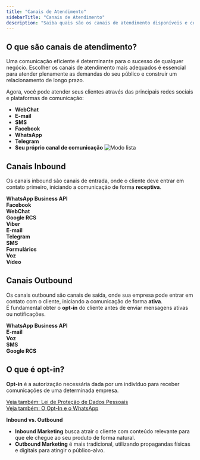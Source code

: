```yaml
---
title: "Canais de Atendimento"
sidebarTitle: "Canais de Atendimento"
description: "Saiba quais são os canais de atendimento disponíveis e como utilizá-los de forma eficiente para melhorar a comunicação com seus clientes."
---
```


## O que são canais de atendimento?

Uma comunicação eficiente é determinante para o sucesso de qualquer negócio. Escolher os canais de atendimento mais adequados é essencial para atender plenamente as demandas do seu público e construir um relacionamento de longo prazo.

Agora, você pode atender seus clientes através das principais redes sociais e plataformas de comunicação:

- **WebChat**
- **E-mail**
- **SMS**
- **Facebook**
- **WhatsApp**
- **Telegram**
- **Seu próprio canal de comunicação**
![Modo lista](https://robbublob.blob.core.windows.net/docs/canais.png)

## Canais Inbound

Os canais inbound são canais de entrada, onde o cliente deve entrar em contato primeiro, iniciando a comunicação de forma **receptiva**.

 **WhatsApp Business API**  
 **Facebook**  
 **WebChat**  
 **Google RCS**  
 **Viber**  
 **E-mail**  
 **Telegram**  
 **SMS**  
 **Formulários**  
 **Voz**  
 **Vídeo**  

## Canais Outbound

Os canais outbound são canais de saída, onde sua empresa pode entrar em contato com o cliente, iniciando a comunicação de forma **ativa**.  
É fundamental obter o **opt-in** do cliente antes de enviar mensagens ativas ou notificações.

 **WhatsApp Business API**  
 **E-mail**  
 **Voz**  
 **SMS**  
 **Google RCS**  

## O que é opt-in?

 **Opt-in** é a autorização necessária dada por um indivíduo para receber comunicações de uma determinada empresa.

 [Veja também: Lei de Proteção de Dados Pessoais](#)  
 [Veja também: O Opt-In e o WhatsApp](#)  

 **Inbound vs. Outbound**  
- **Inbound Marketing** busca atrair o cliente com conteúdo relevante para que ele chegue ao seu produto de forma natural.
- **Outbound Marketing** é mais tradicional, utilizando propagandas físicas e digitais para atingir o público-alvo.
